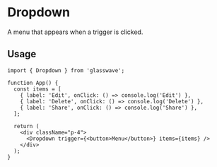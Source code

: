 # Dropdown

A menu that appears when a trigger is clicked.

## Usage

```tsx
import { Dropdown } from 'glasswave';

function App() {
  const items = [
    { label: 'Edit', onClick: () => console.log('Edit') },
    { label: 'Delete', onClick: () => console.log('Delete') },
    { label: 'Share', onClick: () => console.log('Share') },
  ];

  return (
    <div className="p-4">
      <Dropdown trigger={<button>Menu</button>} items={items} />
    </div>
  );
}
```
